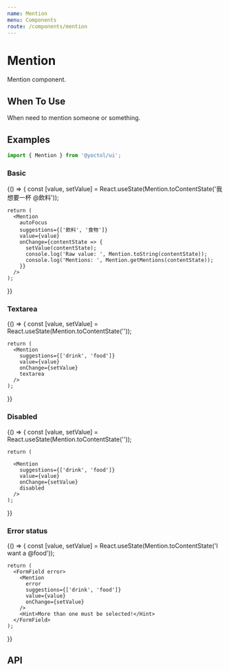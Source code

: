 ```yaml
---
name: Mention
menu: Components
route: /components/mention
---
```





# Mention

Mention component.

## When To Use

When need to mention someone or something.

## Examples

```js
import { Mention } from '@yoctol/ui';
```

### Basic

<Playground>
  {() => {
    const [value, setValue] = React.useState(Mention.toContentState('我想要一杯 @飲料'));

    return (
      <Mention
        autoFocus
        suggestions={['飲料', '食物']}
        value={value}
        onChange={contentState => {
          setValue(contentState);
          console.log('Raw value: ', Mention.toString(contentState));
          console.log('Mentions: ', Mention.getMentions(contentState));
        }}
      />
    );

}}

</Playground>

### Textarea

<Playground>
  {() => {
    const [value, setValue] = React.useState(Mention.toContentState(''));

    return (
      <Mention
        suggestions={['drink', 'food']}
        value={value}
        onChange={setValue}
        textarea
      />
    );

}}

</Playground>

### Disabled

<Playground>
  {() => {
    const [value, setValue] = React.useState(Mention.toContentState(''));

    return (

      <Mention
        suggestions={['drink', 'food']}
        value={value}
        onChange={setValue}
        disabled
      />
    );

}}

</Playground>

### Error status

<Playground>
  {() => {
    const [value, setValue] = React.useState(Mention.toContentState('I want a @food'));

    return (
      <FormField error>
        <Mention
          error
          suggestions={['drink', 'food']}
          value={value}
          onChange={setValue}
        />
        <Hint>More than one must be selected!</Hint>
      </FormField>
    );

}}

</Playground>

## API

<PropsTable of={Mention} />
